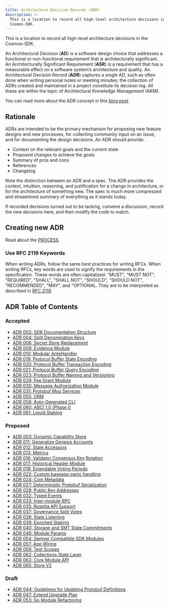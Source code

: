 ```yaml
---
title: Architecture Decision Records (ADR)
description: >-
  This is a location to record all high-level architecture decisions in the
  Cosmos-SDK.
---
```


This is a location to record all high-level architecture decisions in the Cosmos-SDK.

An Architectural Decision (**AD**) is a software design choice that addresses a functional or non-functional requirement that is architecturally significant.
An Architecturally Significant Requirement (**ASR**) is a requirement that has a measurable effect on a software system’s architecture and quality.
An Architectural Decision Record (**ADR**) captures a single AD, such as often done when writing personal notes or meeting minutes; the collection of ADRs created and maintained in a project constitute its decision log. All these are within the topic of Architectural Knowledge Management (AKM).

You can read more about the ADR concept in this [blog post](https://product.reverb.com/documenting-architecture-decisions-the-reverb-way-a3563bb24bd0#.78xhdix6t).

## Rationale

ADRs are intended to be the primary mechanism for proposing new feature designs and new processes, for collecting community input on an issue, and for documenting the design decisions.
An ADR should provide:

* Context on the relevant goals and the current state
* Proposed changes to achieve the goals
* Summary of pros and cons
* References
* Changelog

Note the distinction between an ADR and a spec. The ADR provides the context, intuition, reasoning, and
justification for a change in architecture, or for the architecture of something
new. The spec is much more compressed and streamlined summary of everything as
it stands today.

If recorded decisions turned out to be lacking, convene a discussion, record the new decisions here, and then modify the code to match.

## Creating new ADR

Read about the [PROCESS](PROCESS).

### Use RFC 2119 Keywords

When writing ADRs, follow the same best practices for writing RFCs. When writing RFCs, key words are used to signify the requirements in the specification. These words are often capitalized: "MUST", "MUST NOT", "REQUIRED", "SHALL", "SHALL NOT", "SHOULD", "SHOULD NOT", "RECOMMENDED", "MAY", and "OPTIONAL. They are to be interpreted as described in [RFC 2119](https://datatracker.ietf.org/doc/html/rfc2119).

## ADR Table of Contents

### Accepted

* [ADR 002: SDK Documentation Structure](adr-002-docs-structure)
* [ADR 004: Split Denomination Keys](adr-004-split-denomination-keys)
* [ADR 006: Secret Store Replacement](adr-006-secret-store-replacement)
* [ADR 009: Evidence Module](adr-009-evidence-module)
* [ADR 010: Modular AnteHandler](adr-010-modular-antehandler)
* [ADR 019: Protocol Buffer State Encoding](adr-019-protobuf-state-encoding)
* [ADR 020: Protocol Buffer Transaction Encoding](adr-020-protobuf-transaction-encoding)
* [ADR 021: Protocol Buffer Query Encoding](adr-021-protobuf-query-encoding)
* [ADR 023: Protocol Buffer Naming and Versioning](adr-023-protobuf-naming)
* [ADR 029: Fee Grant Module](adr-029-fee-grant-module)
* [ADR 030: Message Authorization Module](adr-030-authz-module)
* [ADR 031: Protobuf Msg Services](adr-031-msg-service)
* [ADR 055: ORM](adr-055-orm)
* [ADR 058: Auto-Generated CLI](adr-058-auto-generated-cli)
* [ADR 060: ABCI 1.0 (Phase I)](adr-060-abci-1.0)
* [ADR 061: Liquid Staking](adr-061-liquid-staking)

### Proposed

* [ADR 003: Dynamic Capability Store](adr-003-dynamic-capability-store)
* [ADR 011: Generalize Genesis Accounts](adr-011-generalize-genesis-accounts)
* [ADR 012: State Accessors](adr-012-state-accessors)
* [ADR 013: Metrics](adr-013-metrics)
* [ADR 016: Validator Consensus Key Rotation](adr-016-validator-consensus-key-rotation)
* [ADR 017: Historical Header Module](adr-017-historical-header-module)
* [ADR 018: Extendable Voting Periods](adr-018-extendable-voting-period)
* [ADR 022: Custom baseapp panic handling](adr-022-custom-panic-handling)
* [ADR 024: Coin Metadata](adr-024-coin-metadata)
* [ADR 027: Deterministic Protobuf Serialization](adr-027-deterministic-protobuf-serialization)
* [ADR 028: Public Key Addresses](adr-028-public-key-addresses)
* [ADR 032: Typed Events](adr-032-typed-events)
* [ADR 033: Inter-module RPC](adr-033-protobuf-inter-module-comm)
* [ADR 035: Rosetta API Support](adr-035-rosetta-api-support)
* [ADR 037: Governance Split Votes](adr-037-gov-split-vote)
* [ADR 038: State Listening](adr-038-state-listening)
* [ADR 039: Epoched Staking](adr-039-epoched-staking)
* [ADR 040: Storage and SMT State Commitments](adr-040-storage-and-smt-state-commitments)
* [ADR 046: Module Params](adr-046-module-params)
* [ADR 054: Semver Compatible SDK Modules](adr-054-semver-compatible-modules)
* [ADR 057: App Wiring](adr-057-app-wiring)
* [ADR 059: Test Scopes](adr-059-test-scopes)
* [ADR 062: Collections State Layer](adr-062-collections-state-layer)
* [ADR 063: Core Module API](adr-063-core-module-api)
* [ADR 065: Store V2](adr-065-store-v2)

### Draft

* [ADR 044: Guidelines for Updating Protobuf Definitions](adr-044-protobuf-updates-guidelines)
* [ADR 047: Extend Upgrade Plan](adr-047-extend-upgrade-plan)
* [ADR 053: Go Module Refactoring](adr-053-go-module-refactoring)
